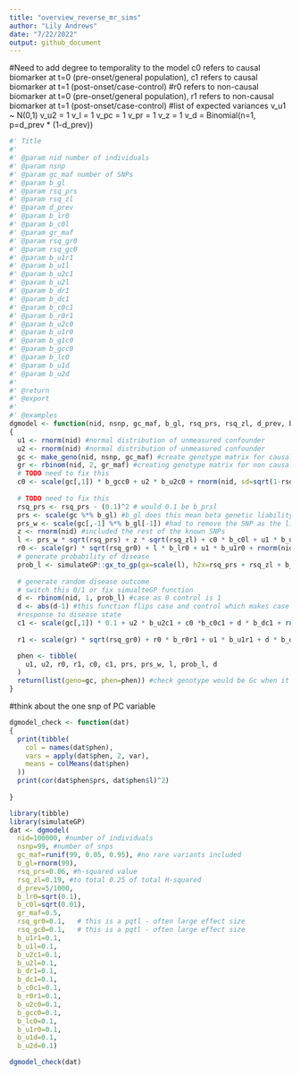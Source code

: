```yaml
---
title: "overview_reverse_mr_sims"
author: "Lily Andrews"
date: "7/22/2022"
output: github_document
---
```

#Need to add degree to temporality to the model c0 refers to causal biomarker at t=0 (pre-onset/general population), c1 refers to causal biomarker at t=1 (post-onset/case-control) 
#r0 refers to non-causal biomarker at t=0 (pre-onset/general population), r1 refers to non-causal biomarker at t=1 (post-onset/case-control) 
#list of expected variances
v_u1 ~ N(0,1)
v_u2 = 1
v_l = 1
v_pc = 1
v_pr = 1
v_z = 1
v_d = Binomial(n=1, p=d_prev * (1-d_prev))
```r
#' Title
#'
#' @param nid number of individuals
#' @param nsnp 
#' @param gc_maf number of SNPs
#' @param b_gl 
#' @param rsq_prs 
#' @param rsq_zl 
#' @param d_prev 
#' @param b_lr0 
#' @param b_c0l 
#' @param gr_maf 
#' @param rsq_gr0 
#' @param rsq_gc0 
#' @param b_u1r1 
#' @param b_u1l 
#' @param b_u2c1 
#' @param b_u2l 
#' @param b_dr1 
#' @param b_dc1 
#' @param b_c0c1 
#' @param b_r0r1 
#' @param b_u2c0 
#' @param b_u1r0 
#' @param b_g1c0 
#' @param b_gcc0 
#' @param b_lc0 
#' @param b_u1d 
#' @param b_u2d 
#'
#' @return
#' @export
#'
#' @examples
dgmodel <- function(nid, nsnp, gc_maf, b_gl, rsq_prs, rsq_zl, d_prev, b_lr0, b_c0l, gr_maf, rsq_gr0, rsq_gc0, b_u1r1, b_u1l, b_u2c1, b_u2l, b_dr1, b_dc1, b_c0c1, b_r0r1, b_u2c0, b_u1r0, b_g1c0, b_gcc0, b_lc0, b_u1d, b_u2d)
{
  u1 <- rnorm(nid) #normal distribution of unmeasured confounder
  u2 <- rnorm(nid) #normal distribution of unmeasured confounder
  gc <- make_geno(nid, nsnp, gc_maf) #create genotype matrix for causal variant
  gr <- rbinom(nid, 2, gr_maf) #creating genotype matrix for non causal variant 
  # TODO need to fix this
  c0 <- scale(gc[,1]) * b_gcc0 + u2 * b_u2c0 + rnorm(nid, sd=sqrt(1-rsq_gc0-b_lc0^2-b_u2c0^2)) #we hypothesised one SNP down this route? no need for unmeasured confounder in this case? rnorm introduces the variance into the equation 
  
  # TODO need to fix this
  rsq_prs <- rsq_prs - (0.1)^2 # would 0.1 be b_prsl
  prs <- scale(gc %*% b_gl) #b_gl does this mean beta genetic liability or route PRS to disease liability, why do we include this line if prs_w is already used
  prs_w <- scale(gc[,-1] %*% b_gl[-1]) #had to remove the SNP as the liability calculated later on would include an extra SNP
  z <- rnorm(nid) #included the rest of the known SNPs
  l <- prs_w * sqrt(rsq_prs) + z * sqrt(rsq_zl) + c0 * b_c0l + u1 * b_u1l + u2 * b_u2l #total genetic liability to disease, decided not to add error into liability to avoid diagram c from happening https://www.nature.com/articles/nrg3377/figures/1 
  r0 <- scale(gr) * sqrt(rsq_gr0) + l * b_lr0 + u1 * b_u1r0 + rnorm(nid, sd=sqrt(1-rsq_gr0-b_lr0^2-b_u1r0^2)) # instead of sqrt(rsq_gr0) could this be b_grc0
  # generate probability of disease
  prob_l <- simulateGP::gx_to_gp(gx=scale(l), h2x=rsq_prs + rsq_zl + b_c0l^2 + b_u1d^2 + b_u2d^2, prev = d_prev) #translate disease risk from liability to probability scale would h2x be prs_w instead?
  
  # generate random disease outcome
  # switch this 0/1 or fix simualteGP function
  d <- rbinom(nid, 1, prob_l) #case as 0 control is 1
  d <- abs(d-1) #this function flips case and control which makes case 1 and control 0
  #response to disease state
  c1 <- scale(gc[,1]) * 0.1 + u2 * b_u2c1 + c0 *b_c0c1 + d * b_dc1 + rnorm(nid, sd=sqrt(1-(0.1)^2 - b_u2c1^2- b_c0c1^2)) #we hypothesised one SNP down this route? would 0.1 be sqrt(rsq_gc0)
  
  r1 <- scale(gr) * sqrt(rsq_gr0) + r0 * b_r0r1 + u1 * b_u1r1 + d * b_dr1 + rnorm(nid, sd=sqrt(1-rsq_gc0-b_lr0^2-b_u1r1^2)) 

  phen <- tibble(
    u1, u2, r0, r1, c0, c1, prs, prs_w, l, prob_l, d
  )
  return(list(geno=gc, phen=phen)) #check genotype would be Gc when it was G
}
```
#think about the one snp of PC variable

```r
dgmodel_check <- function(dat)
{
  print(tibble(
    col = names(dat$phen),
    vars = apply(dat$phen, 2, var),
    means = colMeans(dat$phen)
  ))
  print(cor(dat$phen$prs, dat$phen$l)^2)
  
}
```


```r
library(tibble)
library(simulateGP)
dat <- dgmodel(
  nid=100000, #number of individuals
  nsnp=99, #number of snps
  gc_maf=runif(99, 0.05, 0.95), #no rare variants included
  b_gl=rnorm(99), 
  rsq_prs=0.06, #h-squared value
  rsq_zl=0.19, #to total 0.25 of total H-squared
  d_prev=5/1000, 
  b_lr0=sqrt(0.1), 
  b_c0l=sqrt(0.01), 
  gr_maf=0.5, 
  rsq_gr0=0.1,   # this is a pqtl - often large effect size
  rsq_gc0=0.1,   # this is a pqtl - often large effect size 
  b_u1r1=0.1, 
  b_u1l=0.1, 
  b_u2c1=0.1, 
  b_u2l=0.1, 
  b_dr1=0.1, 
  b_dc1=0.1, 
  b_c0c1=0.1, 
  b_r0r1=0.1, 
  b_u2c0=0.1, 
  b_gcc0=0.1, 
  b_lc0=0.1, 
  b_u1r0=0.1, 
  b_u1d=0.1, 
  b_u2d=0.1)

dgmodel_check(dat)
```